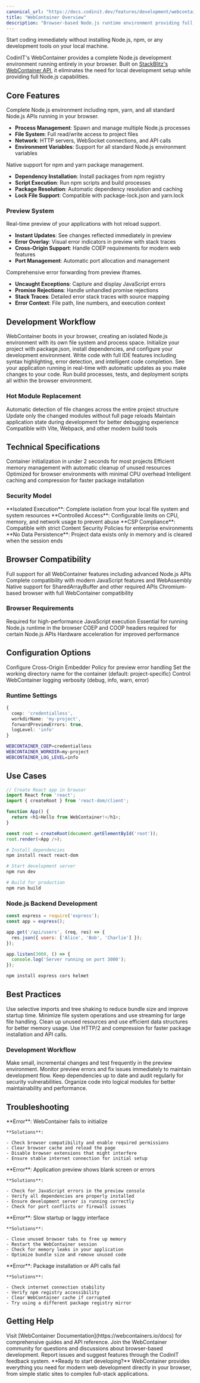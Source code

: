 ```yaml
---
canonical_url: "https://docs.codinit.dev/features/development/webcontainer"
title: "WebContainer Overview"
description: "Browser-based Node.js runtime environment providing full development capabilities directly in your browser."
---
```


<Card title="No Local Setup Required" icon="zap" horizontal href="#">
  Start coding immediately without installing Node.js, npm, or any development tools on your local machine.
</Card>

CodinIT's WebContainer provides a complete Node.js development environment running entirely in your browser. Built on [StackBlitz's WebContainer API](https://webcontainers.io), it eliminates the need for local development setup while providing full Node.js capabilities.

## Core Features

<ParamField type="runtime">
  Complete Node.js environment including npm, yarn, and all standard Node.js APIs running in your browser.

  - **Process Management**: Spawn and manage multiple Node.js processes
  - **File System**: Full read/write access to project files
  - **Network**: HTTP servers, WebSocket connections, and API calls
  - **Environment Variables**: Support for all standard Node.js environment variables
</ParamField>

<ParamField type="package">
  Native support for npm and yarn package management.

  - **Dependency Installation**: Install packages from npm registry
  - **Script Execution**: Run npm scripts and build processes
  - **Package Resolution**: Automatic dependency resolution and caching
  - **Lock File Support**: Compatible with package-lock.json and yarn.lock
</ParamField>

### Preview System

<ParamField type="preview">
  Real-time preview of your applications with hot reload support.

  - **Instant Updates**: See changes reflected immediately in preview
  - **Error Overlay**: Visual error indicators in preview with stack traces
  - **Cross-Origin Support**: Handle COEP requirements for modern web features
  - **Port Management**: Automatic port allocation and management
</ParamField>

<ParamField type="errors">
  Comprehensive error forwarding from preview iframes.

  - **Uncaught Exceptions**: Capture and display JavaScript errors
  - **Promise Rejections**: Handle unhandled promise rejections
  - **Stack Traces**: Detailed error stack traces with source mapping
  - **Error Context**: File path, line numbers, and execution context
</ParamField>

## Development Workflow

<Steps>
  <Step title="Container Initialization">
    WebContainer boots in your browser, creating an isolated Node.js environment with its own file system and process space.
  </Step>
  <Step title="Project Setup">
    Initialize your project with package.json, install dependencies, and configure your development environment.
  </Step>
  <Step title="Code Development">
    Write code with full IDE features including syntax highlighting, error detection, and intelligent code completion.
  </Step>
  <Step title="Live Preview">
    See your application running in real-time with automatic updates as you make changes to your code.
  </Step>
  <Step title="Build & Deploy">
    Run build processes, tests, and deployment scripts all within the browser environment.
  </Step>
</Steps>

### Hot Module Replacement

<Expandable title="HMR Capabilities">
  <ResponseField name="File System Watching" type="feature">
    Automatic detection of file changes across the entire project structure
  </ResponseField>
  <ResponseField name="Incremental Updates" type="feature">
    Update only the changed modules without full page reloads
  </ResponseField>
  <ResponseField name="State Preservation" type="feature">
    Maintain application state during development for better debugging experience
  </ResponseField>
  <ResponseField name="Build Tool Integration" type="feature">
    Compatible with Vite, Webpack, and other modern build tools
  </ResponseField>
</Expandable>

## Technical Specifications

<CardGroup cols={2}>
  <Card title="Startup Time" icon="timer">
    Container initialization in under 2 seconds for most projects
  </Card>
  <Card title="Memory Usage" icon="memory">
    Efficient memory management with automatic cleanup of unused resources
  </Card>
  <Card title="CPU Utilization" icon="cpu">
    Optimized for browser environments with minimal CPU overhead
  </Card>
  <Card title="Network Efficiency" icon="network">
    Intelligent caching and compression for faster package installation
  </Card>
</CardGroup>

### Security Model

<AccordionGroup>
  <Accordion title="Sandbox Environment">
    **Isolated Execution**: Complete isolation from your local file system and system resources
  </Accordion>
  <Accordion title="Resource Limits">
    **Controlled Access**: Configurable limits on CPU, memory, and network usage to prevent abuse
  </Accordion>
  <Accordion title="Content Security">
    **CSP Compliance**: Compatible with strict Content Security Policies for enterprise environments
  </Accordion>
  <Accordion title="Data Protection">
    **No Data Persistence**: Project data exists only in memory and is cleared when the session ends
  </Accordion>
</AccordionGroup>

## Browser Compatibility

<ParamField type="browser">
  Full support for all WebContainer features including advanced Node.js APIs
</ParamField>

<ParamField type="browser">
  Complete compatibility with modern JavaScript features and WebAssembly
</ParamField>

<ParamField type="browser">
  Native support for SharedArrayBuffer and other required APIs
</ParamField>

<ParamField type="browser">
  Chromium-based browser with full WebContainer compatibility
</ParamField>

### Browser Requirements

<Expandable title="Required Permissions">
  <ResponseField name="SharedArrayBuffer" type="permission">
    Required for high-performance JavaScript execution
  </ResponseField>
  <ResponseField name="WebAssembly" type="permission">
    Essential for running Node.js runtime in the browser
  </ResponseField>
  <ResponseField name="Cross-Origin Isolation" type="permission">
    COEP and COOP headers required for certain Node.js APIs
  </ResponseField>
  <ResponseField name="WebGL" type="permission">
    Hardware acceleration for improved performance
  </ResponseField>
</Expandable>

## Configuration Options

<ParamField type="string">
  Configure Cross-Origin Embedder Policy for preview error handling
</ParamField>

<ParamField type="string">
  Set the working directory name for the container (default: project-specific)
</ParamField>

<ParamField type="string">
  Control WebContainer logging verbosity (debug, info, warn, error)
</ParamField>

### Runtime Settings

<CodeGroup>

```typescript WebContainer Configuration
{
  coep: 'credentialless',
  workdirName: 'my-project',
  forwardPreviewErrors: true,
  logLevel: 'info'
}
```


```bash Environment Variables
WEBCONTAINER_COEP=credentialless
WEBCONTAINER_WORKDIR=my-project
WEBCONTAINER_LOG_LEVEL=info
```

</CodeGroup>

## Use Cases

<CodeGroup>

```javascript React Development
// Create React app in browser
import React from 'react';
import { createRoot } from 'react-dom/client';

function App() {
  return <h1>Hello from WebContainer!</h1>;
}

const root = createRoot(document.getElementById('root'));
root.render(<App />);
```


```bash Terminal Commands
# Install dependencies
npm install react react-dom

# Start development server
npm run dev

# Build for production
npm run build
```

</CodeGroup>

### Node.js Backend Development

<CodeGroup>

```javascript Express Server
const express = require('express');
const app = express();

app.get('/api/users', (req, res) => {
  res.json({ users: ['Alice', 'Bob', 'Charlie'] });
});

app.listen(3000, () => {
  console.log('Server running on port 3000');
});
```


```bash Package Installation
npm install express cors helmet
```

</CodeGroup>

## Best Practices

<Steps>
  <Step title="Optimize Dependencies">
    Use selective imports and tree shaking to reduce bundle size and improve startup time.
  </Step>
  <Step title="Efficient File Operations">
    Minimize file system operations and use streaming for large file handling.
  </Step>
  <Step title="Memory Management">
    Clean up unused resources and use efficient data structures for better memory usage.
  </Step>
  <Step title="Network Optimization">
    Use HTTP/2 and compression for faster package installation and API calls.
  </Step>
</Steps>

### Development Workflow

<CardGroup cols={2}>
  <Card title="Incremental Development" icon="code">
    Make small, incremental changes and test frequently in the preview environment.
  </Card>
  <Card title="Error Monitoring" icon="bug">
    Monitor preview errors and fix issues immediately to maintain development flow.
  </Card>
  <Card title="Dependency Management" icon="package">
    Keep dependencies up to date and audit regularly for security vulnerabilities.
  </Card>
  <Card title="Code Organization" icon="folder">
    Organize code into logical modules for better maintainability and performance.
  </Card>
</CardGroup>

## Troubleshooting

<AccordionGroup>
  <Accordion title="Container Won't Start">
    **Error**: WebContainer fails to initialize

    **Solutions**:

    - Check browser compatibility and enable required permissions
    - Clear browser cache and reload the page
    - Disable browser extensions that might interfere
    - Ensure stable internet connection for initial setup
  </Accordion>
  <Accordion title="Preview Not Loading">
    **Error**: Application preview shows blank screen or errors

    **Solutions**:

    - Check for JavaScript errors in the preview console
    - Verify all dependencies are properly installed
    - Ensure development server is running correctly
    - Check for port conflicts or firewall issues
  </Accordion>
  <Accordion title="Performance Issues">
    **Error**: Slow startup or laggy interface

    **Solutions**:

    - Close unused browser tabs to free up memory
    - Restart the WebContainer session
    - Check for memory leaks in your application
    - Optimize bundle size and remove unused code
  </Accordion>
  <Accordion title="Network Problems">
    **Error**: Package installation or API calls fail

    **Solutions**:

    - Check internet connection stability
    - Verify npm registry accessibility
    - Clear WebContainer cache if corrupted
    - Try using a different package registry mirror
  </Accordion>
</AccordionGroup>

## Getting Help

<Steps>
  <Step title="Documentation">
    Visit [WebContainer Documentation](https://webcontainers.io/docs) for comprehensive guides and API reference.
  </Step>
  <Step title="Community Support">
    Join the WebContainer community for questions and discussions about browser-based development.
  </Step>
  <Step title="Bug Reports">
    Report issues and suggest features through the CodinIT feedback system.
  </Step>
</Steps>

<Note>
  **Ready to start developing?** WebContainer provides everything you need for modern web development directly in your browser, from simple static sites to complex full-stack applications.
</Note>